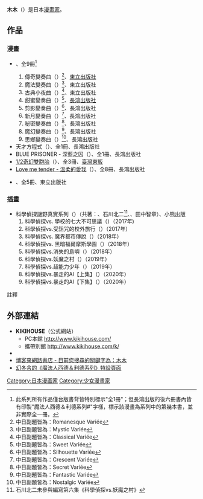 {{japanese|japanese=木々|kana=きき|romaji=Kiki}}{{漫畫}}
'''木木'''（{{bd|1977年|10月21日|catIdx=Kiki}}）是日本[[漫畫家|漫畫家]]。

==作品==
===漫畫===
* {{tsl|ja|魔術使いシド&リドシリーズ|魔法人西德＆利德系列}}、全9冊<ref group="註">此系列所有作品僅台版書背皆特別標示"全1冊"；但長鴻出版的後六冊書內皆有印製"魔法人西德＆利德系列#"字樣，標示該漫畫為系列中的第幾本書，並非實際全一冊。</ref>
*#傳奇變奏曲（{{lang-ja|ロマネスクバリエ}}）<ref group="註">中日副題皆為：Romanesque Variée</ref>、[[東立出版社|東立出版社]]
*#魔法變奏曲（{{lang-ja|ミスティックバリエ}}）<ref group="註">中日副題皆為：Mystic Variée</ref>、東立出版社
*#古典小夜曲（{{lang-ja|クラシカルバリエ}}）<ref group="註">中日副題皆為：Classical Variée</ref>、東立出版社
*#甜蜜變奏曲（{{lang-ja|スウィートバリエ}}）<ref group="註">中日副題皆為：Sweet Variée</ref>、[[長鴻出版社|長鴻出版社]]
*#剪影變奏曲（{{lang-ja|シルエットバリエ}}）<ref group="註">中日副題皆為：Silhouette Variée</ref>、長鴻出版社
*#新月變奏曲（{{lang-ja|クレセントバリエ}}）<ref group="註">中日副題皆為：Crescent Variée</ref>、長鴻出版社
*#秘密變奏曲（{{lang-ja|シークレットバリエ}}）<ref group="註">中日副題皆為：Secret Variée</ref>、長鴻出版社
*#魔幻變奏曲（{{lang-ja|ファンタスティックバリエ}}）<ref group="註">中日副題皆為：Fantastic Variée</ref>、長鴻出版社
*#思鄉變奏曲（{{lang-ja|ノスタルジックバリエ}}）<ref group="註">中日副題皆為：Nostalgic Variée</ref>、長鴻出版社
* 天才方程式（{{lang-ja|ジーニアス スクエア}}）、全1冊、長鴻出版社
* BLUE PRISONER - 深藍之囚（{{lang-ja|BLUE PRISONER}}）、全1冊、長鴻出版社
* [[1/2奇幻雙胞胎|1/2奇幻雙胞胎]]（{{lang-ja|1/2 -ニブンノイチ-}}）、全3冊、[[臺灣東販|臺灣東販]]
* [[Love_me_tender_-_溫柔的愛我|Love me tender - 溫柔的愛我]]（{{lang-ja|ラヴ ミー テンダー}}）、全8冊、長鴻出版社
* {{tsl|ja|天然王子の宝石箱|天然王子的寶石箱}}、全5冊、東立出版社

===插畫===
*科學偵探謎野真實系列（{{lang-ja|科学探偵 謎野真実シリーズ}}）（共著：{{tsl|ja|佐東みどり|佐東綠}}、石川北二<ref group="註">石川北二未參與編寫第六集《科學偵探vs.妖魔之村》</ref>、{{tsl|ja|木滝りま|木滝理真}}、田中智章）、小熊出版
*#科學偵探vs. 學校的七大不可思議（{{lang-ja|科学探偵vs. 学校の七不思議}}）（2017年)
*#科學偵探vs.受詛咒的校外旅行（{{lang-ja|科学探偵vs. 呪いの修学旅行}}）（2017年）
*#科學偵探vs. 魔界都市傳說（{{lang-ja|科学探偵vs. 魔界の都市伝説}}）（2018年）
*#科學偵探vs. 黑暗福爾摩斯學園（{{lang-ja|科学探偵vs. 闇のホームズ学園}}）（2018年）
*#科學偵探vs.消失的島嶼（{{lang-ja|科学探偵vs. 消滅した島}}）（2018年）
*#科學偵探vs.妖魔之村（{{lang-ja|科学探偵vs. 妖魔の村}}）（2019年）
*#科學偵探vs.超能力少年（{{lang-ja|科学探偵vs. 超能力少年}}）（2019年）
*#科學偵探vs.暴走的AI【上集】（{{lang-ja|科学探偵vs. 暴走するＡＩ［前編］}}）（2020年）
*#科學偵探vs.暴走的AI【下集】（{{lang-ja|科学探偵vs. 暴走するＡＩ［後編］}}）（2020年）

; 註釋
{{reflist|group="註"|2}}

==外部連結==
*'''KIKIHOUSE'''（公式網站）
**PC本館 http://www.kikihouse.com/ {{Wayback|url=http://www.kikihouse.com/ |date=20120101125616 }} {{ja}}
**攜帶別館 http://www.kikihouse.com/k/ {{Wayback|url=http://www.kikihouse.com/k/ |date=20090909204228 }} {{ja}}
*{{Twitter|kikihouse}}
* [http://search.books.com.tw/exep/prod_search_author.php?cat=all&key=%A4%EC%A4%EC 博客來網路書店 - 目前您搜尋的關鍵字為：木木]
* [http://www.gentosha-comics.net/spica/comics/varie/ 幻冬舎的《魔法人西德＆利德系列》特設頁面] {{Wayback|url=http://www.gentosha-comics.net/spica/comics/varie/ |date=20190801042401 }} {{ja}}
{{DEFAULTSORT:Kiki}}
{{Authority control}}
[[Category:日本漫画家|Category:日本漫画家]]
[[Category:少女漫畫家|Category:少女漫畫家]]